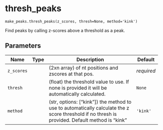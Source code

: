 # thresh_peaks { #rendseq.make_peaks.thresh_peaks }

`make_peaks.thresh_peaks(z_scores, thresh=None, method='kink')`

Find peaks by calling z-scores above a threshold as a peak.

## Parameters

| Name       | Type   | Description                                                                                                                                     | Default    |
|------------|--------|-------------------------------------------------------------------------------------------------------------------------------------------------|------------|
| `z_scores` |        | (2xn array) of nt positions and zscores at that pos.                                                                                            | _required_ |
| `thresh`   |        | (float) the threshold value to use.  If none is provided it will be automatically calculated.                                                   | `None`     |
| `method`   |        | (str, options: ["kink"]) the method to use to automatically calculate the z score threshold if no thresh is provided.  Default method is "kink" | `'kink'`   |
